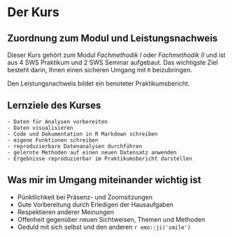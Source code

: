 # Der Kurs {-#einfuehrung}
## Zuordnung zum Modul und Leistungsnachweis {-}

Dieser Kurs gehört zum Modul *Fachmethodik I* oder *Fachmethodik II* und ist aus 4 SWS Praktikum und 2 SWS Seminar aufgebaut. Das wichtigste Ziel besteht darin, Ihnen einen sicheren Umgang mit `R` beizubringen.

Den Leistungsnachweis bildet ein benoteter Praktikumsbericht.

## Lernziele des Kurses {-}

```block
- Daten für Analysen vorbereiten
- Daten visualisieren
- Code und Dokumentation in R Markdown schreiben
- eigene Funktionen schreiben
- reproduzierbare Datenanalysen durchführen
- gelernte Methoden auf einen neuen Datensatz anwenden
- Ergebnisse reproduzierbar im Praktikumsbericht darstellen
```

## Was mir im Umgang miteinander wichtig ist {-}

- Pünktlichkeit bei Präsenz- und Zoomsitzungen
- Gute Vorbereitung durch Erledigen der Hausaufgaben
- Respektieren anderer Meinungen
- Offenheit gegenüber neuen Sichtweisen, Themen und Methoden
- Geduld mit sich selbst und den anderen `r emo::ji('smile')`

